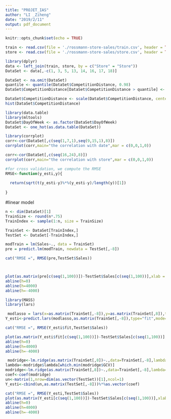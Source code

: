 ```yaml
---
title: "PROJET_IAS"
author: "LI _Ziheng"
date: "2019/2/11"
output: pdf_document
---
```


```r
knitr::opts_chunk$set(echo = TRUE)
```


```r
train <- read.csv(file = './rossmann-store-sales/train.csv', header = TRUE)
store <- read.csv(file = './rossmann-store-sales/store.csv', header = TRUE)
```


```r
library(dplyr)
data <- left_join(train, store, by = c("Store" = "Store"))
DataSet <- data[,-c(1, 3, 5, 13, 14, 16, 17, 18)]
```

```r
DataSet <- na.omit(DataSet)
quantile <- quantile(DataSet$CompetitionDistance, 0.98)
DataSet$CompetitionDistance[DataSet$CompetitionDistance > quantile] <- quantile
```

```r
DataSet$CompetitionDistance <- scale(DataSet$CompetitionDistance, center = FALSE, scale = TRUE)
hist(DataSet$CompetitionDistance)
```

```r
library(data.table)
library(mltools)
DataSet$DayOfWeek <- as.factor(DataSet$DayOfWeek)
DataSet <- one_hot(as.data.table(DataSet))
```

```r
library(corrplot)
corr<-cor(DataSet[,c(seq(1,7,1),seq(9,15,1),8)])
corrplot(corr,main="the correlation with date",mar = c(0,0,1,0))
```



```r
corr<-cor(DataSet[,c(seq(16,24),8)])
corrplot(corr,main="the correlation with store",mar = c(0,0,1,0))
```


```r
#for cross validation, we compute the RMSE
RMSE<-function(y_esti,y){
  
  return(sqrt(t(y_esti-y)%*%(y_esti-y)/length(y))[1])
  
}

```


#linear model
```r
n <- dim(DataSet)[1]
TrainSize <- round(n*.75)
TrainIndex <- sample(1:n, size = TrainSize)

TrainSet <- DataSet[TrainIndex,]
TestSet <- DataSet[-TrainIndex,]

```

```r
modTrain = lm(Sales~., data = TrainSet)
pre = predict.lm(modTrain, newdata = TestSet[,-8])

```
```r
cat("RMSE =", RMSE(pre,TestSet$Sales))



plot(as.matrix(pre[c(seq(1,100))])-TestSet$Sales[c(seq(1,100))],xlab = "index ",ylab="bias error",ylim=c(-10000,10000) )
abline(h=0)
abline(h=4000)
abline(h=-4000)
```


```r
library(MASS)
library(lars)

 modlasso = lars(x=as.matrix(TrainSet[,-8]),y=as.matrix(TrainSet[,8]),type="lasso")
Y_esti<-predict.lars(modlasso,as.matrix(TrainSet[,-8]),type="fit",mode="lambda",s=modlasso$lambda[which.min(modlasso$RSS)-1])
```



```r
cat("RMSE =", RMSE(Y_esti$fit,TestSet$Sales))

plot(as.matrix(Y_esti$fit[c(seq(1,100))])-TestSet$Sales[c(seq(1,100))],xlab = "index ",ylab="bias error",ylim=c(-10000,10000) )
abline(h=0)
abline(h=4000)
abline(h=-4000)
```


```r


 modridge<-lm.ridge(as.matrix(TrainSet[,8])~.,data=TrainSet[,-8],lambda=seq(0,10,0.01))
lambda<-modridge$lambda[which.min(modridge$GCV)]
modridge<-lm.ridge(as.matrix(TrainSet[,8])~.,data=TrainSet[,-8],lambda=lambda)
coef<-coef(modridge)
un<-matrix(1,nrow=dim(as.vector(TestSet))[1],ncol=1)
Y_esti<-cbind(un,as.matrix(TestSet[,-8]))%*%as.vector(coef)
```



```r
cat("RMSE =", RMSE(Y_esti,TestSet$Sales))
plot(as.matrix(Y_esti[c(seq(1,100))])-TestSet$Sales[c(seq(1,100))],xlab = "index ",ylab="bias error",ylim=c(-10000,10000) )
abline(h=0)
abline(h=4000)
abline(h=-4000)
```







































































